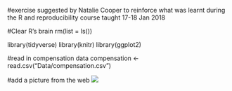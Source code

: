 #exercise suggested by Natalie Cooper to reinforce what was learnt during the R and reproducibility course taught 17-18 Jan 2018

#Clear R's brain
rm(list = ls())

library(tidyverse)
library(knitr)
library(ggplot2)

#read in compensation data
compensation <- read.csv("Data/compensation.csv")

#add a picture from the web
![](http://i0.kym-cdn.com/photos/images/original/000/527/933/56e.png)
